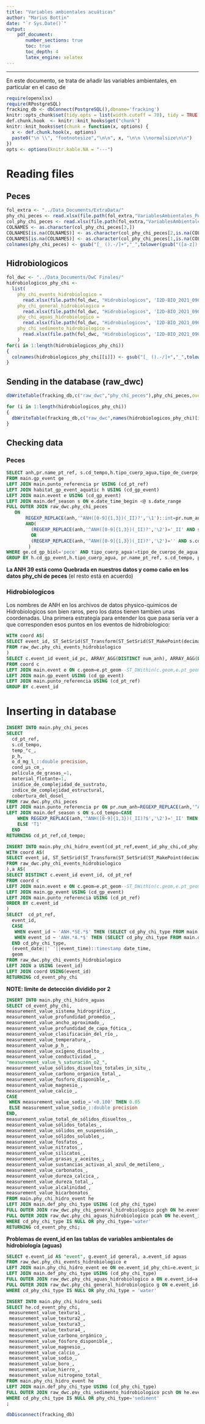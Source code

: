 ```yaml
---
title: "Variables ambientales acuáticas"
author: "Marius Bottin"
date: "`r Sys.Date()`"
output: 
    pdf_document:
       number_sections: true
       toc: true
       toc_depth: 4
       latex_engine: xelatex
---
```



************************

En este documento, se trata de añadir las variables ambientales, en particular en el caso de 

```r
require(openxlsx)
require(RPostgreSQL)
fracking_db <- dbConnect(PostgreSQL(),dbname='fracking')
knitr::opts_chunk$set(tidy.opts = list(width.cutoff = 70), tidy = TRUE, connection="fracking_db", max.print=100)
def.chunk.hook  <- knitr::knit_hooks$get("chunk")
knitr::knit_hooks$set(chunk = function(x, options) {
  x <- def.chunk.hook(x, options)
  paste0("\n \\", "footnotesize","\n\n", x, "\n\n \\normalsize\n\n")
})
opts <- options(knitr.kable.NA = "---")
```

# Reading files

## Peces


```r
fol_extra <- "../Data_Documents/ExtraData/"
phy_chi_peces <- read.xlsx(file.path(fol_extra,"VariablesAmbientales_Peces_FaseI y II_V2.xlsx"), startRow = 4, colNames = F)
col_phy_chi_peces <- read.xlsx(file.path(fol_extra,"VariablesAmbientales_Peces_FaseI y II_V2.xlsx"), rows=1:3, colNames = F)
COLNAMES <- as.character(col_phy_chi_peces[3,])
COLNAMES[is.na(COLNAMES)] <- as.character(col_phy_chi_peces[2,is.na(COLNAMES)])
COLNAMES[is.na(COLNAMES)] <- as.character(col_phy_chi_peces[1,is.na(COLNAMES)])
colnames(phy_chi_peces) <- gsub("[_ ().-/]+","_",tolower(gsub("([a-z])([A-Z]+)","\\1_\\L\\2",COLNAMES,perl = T)))
```


## Hidrobiologicos

```r
fol_dwc <- "../Data_Documents/DwC Finales/"
hidrobiologicos_phy_chi <-
  list(
    phy_chi_events_hidrobiologico = 
      read.xlsx(file.path(fol_dwc, "Hidrobiologicos", 'I2D-BIO_2021_090_v2.xlsx'), sheet = "coordevento_fisicoquimico_santa"),
    phy_chi_general_hidrobiologico =
      read.xlsx(file.path(fol_dwc, "Hidrobiologicos", 'I2D-BIO_2021_090_v2.xlsx'), sheet = "Fisicoquímico General "),
    phy_chi_aguas_hidrobiologico =
      read.xlsx(file.path(fol_dwc, "Hidrobiologicos", 'I2D-BIO_2021_090_v2.xlsx'), sheet = "Fisicoquimico Aguas"),
    phy_chi_sedimento_hidrobiologico =
      read.xlsx(file.path(fol_dwc, "Hidrobiologicos", 'I2D-BIO_2021_090_v2.xlsx'), sheet = "Fisicoquimico Sedimento")
    )
for(i in 1:length(hidrobiologicos_phy_chi))
{
  colnames(hidrobiologicos_phy_chi[[i]]) <- gsub("[_ ().-/]+","_",tolower(gsub("([a-z])([A-Z]+)","\\1_\\L\\2",colnames(hidrobiologicos_phy_chi[[i]]),perl = T)))
}
```

## Sending in the database (raw_dwc)

```r
dbWriteTable(fracking_db,c("raw_dwc","phy_chi_peces"),phy_chi_peces,overwrite=T)

for (i in 1:length(hidrobiologicos_phy_chi))
{
  dbWriteTable(fracking_db,c("raw_dwc",names(hidrobiologicos_phy_chi)[i]),hidrobiologicos_phy_chi[[i]])
}
```

## Checking data
### Peces

```sql
SELECT anh,pr.name_pt_ref, s.cd_tempo,h.tipo_cuerp_agua,tipo_de_cuerpo_de_agua
FROM main.gp_event ge
LEFT JOIN main.punto_referencia pr USING (cd_pt_ref)
LEFT JOIN habitat_gp_event_aquatic h USING (cd_gp_event)
LEFT JOIN main.event e USING (cd_gp_event)
LEFT JOIN main.def_season s ON e.date_time_begin <@ s.date_range
FULL OUTER JOIN raw_dwc.phy_chi_peces 
   ON 
       REGEXP_REPLACE(anh,'^ANH([0-9]{1,3})(_II)?','\1')::int=pr.num_anh
       AND(
         (REGEXP_REPLACE(anh,'^ANH([0-9]{1,3})(_II)?','\2')='_II' AND s.cd_tempo='T2')
         OR
         (REGEXP_REPLACE(anh,'^ANH([0-9]{1,3})(_II)?','\2')='' AND s.cd_tempo='T1')
        )
WHERE ge.cd_gp_biol='pece' AND tipo_cuerp_agua!=tipo_de_cuerpo_de_agua
GROUP BY h.cd_gp_event,h.tipo_cuerp_agua, pr.name_pt_ref, s.cd_tempo, pr.num_anh, anh,tipo_de_cuerpo_de_agua
```

**La ANH 39 está como Quebrada en nuestros datos y como caño en los datos phy_chi de peces** (el resto está en acuerdo)


### Hidrobiologicos


Los nombres de ANH en los archivos de datos physico-quimicos de Hidrobiologicos son bien raros, pero los datos tienen tambien unas coordenadas. Una primera estrategía para entender los que pasa sería ver a que corresponden esos puntos en los eventos de hidrobiologico:


```sql
WITH coord AS(
SELECT event_id, ST_SetSrid(ST_Transform(ST_SetSrid(ST_MakePoint(decimal_longitude,decimal_latitude),4326),(SELECT proj4text FROM spatial_ref_sys WHERE srid=3116)),3116) geom
FROM raw_dwc.phy_chi_events_hidrobiologico
)
SELECT c.event_id event_id_pc, ARRAY_AGG(DISTINCT num_anh), ARRAY_AGG(DISTINCT cd_gp_biol)
FROM coord c
LEFT JOIN main.event e ON c.geom=e.pt_geom--ST_DWithin(c.geom,e.pt_geom,1)
LEFT JOIN main.gp_event USING (cd_gp_event)
LEFT JOIN main.punto_referencia USING (cd_pt_ref)
GROUP BY c.event_id
```


# Inserting in database

```sql
INSERT INTO main.phy_chi_peces
SELECT 
  cd_pt_ref,
  s.cd_tempo,
  temp_°c_,
  p_h,
  o_d_mg_l_::double precision,
  cond_µs_cm_,
  película_de_grasas_=1,
  material_flotante=1,
  inidice_de_complejidad_de_sustrato,
  indice_de_complejidad_estructural,
  cobertura_del_dosel_
FROM raw_dwc.phy_chi_peces
LEFT JOIN main.punto_referencia pr ON pr.num_anh=REGEXP_REPLACE(anh,'^ANH([0-9]{1,3})(_II)?$','\1')::int
LEFT JOIN main.def_season s ON s.cd_tempo=CASE
    WHEN REGEXP_REPLACE(anh,'^ANH([0-9]{1,3})(_II)?$','\2')='_II' THEN 'T2'
    ELSE 'T1'
  END
RETURNING cd_pt_ref,cd_tempo;
```


```sql
INSERT INTO main.phy_chi_hidro_event(cd_pt_ref,event_id_phy_chi,cd_phy_chi_type,date_time,the_geom)
WITH coord AS(
SELECT event_id, ST_SetSrid(ST_Transform(ST_SetSrid(ST_MakePoint(decimal_longitude,decimal_latitude),4326),(SELECT proj4text FROM spatial_ref_sys WHERE srid=3116)),3116) geom
FROM raw_dwc.phy_chi_events_hidrobiologico
),a AS(
SELECT DISTINCT c.event_id event_id, cd_pt_ref
FROM coord c
LEFT JOIN main.event e ON c.geom=e.pt_geom--ST_DWithin(c.geom,e.pt_geom,1)
LEFT JOIN main.gp_event USING (cd_gp_event)
LEFT JOIN main.punto_referencia USING (cd_pt_ref)
ORDER BY c.event_id
)
SELECT  cd_pt_ref,
  event_id,
  CASE
   WHEN event_id ~ 'ANH.*SE.*$' THEN (SELECT cd_phy_chi_type FROM main.def_phy_chi_type WHERE phy_chi_type='sediment') 
   WHEN event_id ~ 'ANH.*A.*$' THEN (SELECT cd_phy_chi_type FROM main.def_phy_chi_type WHERE phy_chi_type='water') 
  END cd_phy_chi_type,
  (event_date||' '||event_time)::timestamp date_time,
  geom
FROM raw_dwc.phy_chi_events_hidrobiologico
LEFT JOIN a USING (event_id)
LEFT JOIN coord USING(event_id)
RETURNING cd_event_phy_chi
```

**NOTE: limite de detección dividido por 2**

```sql
INSERT INTO main.phy_chi_hidro_aguas
SELECT cd_event_phy_chi,
measurement_value_sistema_hidrográfico_,
measurement_value_profundidad_promedio_,
measurement_value_ancho_aproximado_,
measurement_value_profundidad_de_capa_fótica_,
measurement_value_clasificación_del_río_,
measurement_value_temperatura_,
measurement_value_p_h_,
measurement_value_oxígeno_disuelto_,
measurement_value_conductividad_,
"measurement_value_%_saturación_o2_",
measurement_value_sólidos_disueltos_totales_in_situ_,
measurement_value_carbono_organico_total_,
measurement_value_fosforo_disponible_,
measurement_value_magnesio_,
measurement_value_calcio_,
CASE
 WHEN measurement_value_sodio_='<0.100' THEN 0.05
 ELSE measurement_value_sodio_::double precision
END,
measurement_value_total_de_sólidos_disueltos_,
measurement_value_sólidos_totales_,
measurement_value_sólidos_en_suspensión_,
measurement_value_sólidos_solubles_,
measurement_value_fosfatos_,
measurement_value_nitratos_,
measurement_value_silicatos_,
measurement_value_grasas_y_aceites_,
measurement_value_sustancias_activas_al_azul_de_metileno_,
measurement_value_carbonatos_,
measurement_value_dureza_calcica_,
measurement_value_dureza_total_,
measurement_value_alcalinidad_,
measurement_value_bicarbonatos_
FROM main.phy_chi_hidro_event he
LEFT JOIN main.def_phy_chi_type USING (cd_phy_chi_type)
FULL OUTER JOIN raw_dwc.phy_chi_general_hidrobiologico pcgh ON he.event_id_phy_chi=pcgh.event_id
FULL OUTER JOIN raw_dwc.phy_chi_aguas_hidrobiologico pcah ON he.event_id_phy_chi=pcah.event_id
WHERE cd_phy_chi_type IS NULL OR phy_chi_type='water'
RETURNING cd_event_phy_chi;
```


**Problemas de event_id en las tablas de variables ambientales de hidrobiología (aguas)**
```sql
SELECT e.event_id AS "event", g.event_id general, a.event_id aguas
FROM raw_dwc.phy_chi_events_hidrobiologico e
LEFT JOIN main.phy_chi_hidro_event ee ON ee.event_id_phy_chi=e.event_id
LEFT JOIN main.def_phy_chi_type USING (cd_phy_chi_type)
FULL OUTER JOIN raw_dwc.phy_chi_aguas_hidrobiologico a ON e.event_id=a.event_id
FULL OUTER JOIN raw_dwc.phy_chi_general_hidrobiologico g ON e.event_id=g.event_id
WHERE cd_phy_chi_type IS NULL OR phy_chi_type = 'water'
```


```sql
INSERT INTO main.phy_chi_hidro_sedi
SELECT he.cd_event_phy_chi,
 measurement_value_textura1_,
 measurement_value_textura2_,
 measurement_value_textura3_,
 measurement_value_textura4_,
 measurement_value_carbono_orgánico_,
 measurement_value_fósforo_disponible_,
 measurement_value_magnesio_,
 measurement_value_calcio_,
 measurement_value_sodio_,
 measurement_value_boro_,
 measurement_value_hierro_,
 measurement_value_nitrogeno_total_
FROM main.phy_chi_hidro_event he
LEFT JOIN main.def_phy_chi_type USING (cd_phy_chi_type)
FULL OUTER JOIN raw_dwc.phy_chi_sedimento_hidrobiologico pcsh ON he.event_id_phy_chi=pcsh.event_id
WHERE cd_phy_chi_type IS NULL OR phy_chi_type='sediment'
;
```


```r
dbDisconnect(fracking_db)
```
